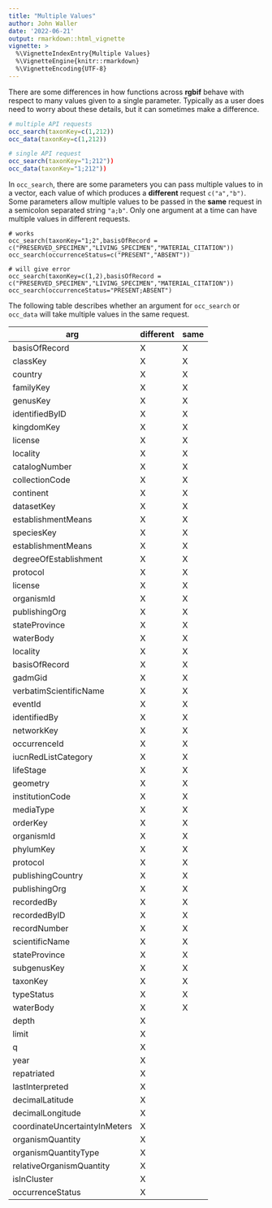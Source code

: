 ```yaml
---
title: "Multiple Values"
author: John Waller
date: '2022-06-21'
output: rmarkdown::html_vignette
vignette: >
  %\VignetteIndexEntry{Multiple Values}
  %\VignetteEngine{knitr::rmarkdown}
  %\VignetteEncoding{UTF-8}
---
```


There are some differences in how functions across **rgbif** behave with respect to many values given to a single parameter. Typically as a user does need to worry about these details, but it can sometimes make a difference. 

```r
# multiple API requests 
occ_search(taxonKey=c(1,212))
occ_data(taxonKey=c(1,212))

# single API request 
occ_search(taxonKey="1;212"))
occ_data(taxonKey="1;212"))
```

In `occ_search`, there are some parameters you can pass multiple values to in a vector, each value of which produces a **different** request `c("a","b")`. Some parameters allow multiple values to be passed in the **same** request  in a semicolon separated string `"a;b"`. Only one argument at a time can have multiple values in different requests. 

```
# works
occ_search(taxonKey="1;2",basisOfRecord = c("PRESERVED_SPECIMEN","LIVING_SPECIMEN","MATERIAL_CITATION"))
occ_search(occurrenceStatus=c("PRESENT","ABSENT"))

# will give error 
occ_search(taxonKey=c(1,2),basisOfRecord = c("PRESERVED_SPECIMEN","LIVING_SPECIMEN","MATERIAL_CITATION"))
occ_search(occurrenceStatus="PRESENT;ABSENT")
```

The following table describes whether an argument for `occ_search` or `occ_data` will take multiple values in the same request. 


| arg           | different| same |
|---------------|----------|------|
|basisOfRecord  | X        |X  |
|classKey       | X        |X|
|country        | X        |X|
|familyKey      | X        |X|
|genusKey          | X| X|
|identifiedByID    | X| X|
|kingdomKey        | X| X|
|license           | X| X|
|locality          | X| X|
|catalogNumber     | X| X|
|collectionCode    | X| X|
|continent         | X| X|
|datasetKey        | X| X|
|establishmentMeans| X| X|
|speciesKey| X| X|
|establishmentMeans| X| X|
|degreeOfEstablishment| X| X|
|protocol| X| X|
|license| X| X|
|organismId| X| X|
|publishingOrg| X| X|
|stateProvince| X| X|
|waterBody| X| X|
|locality| X| X|
|basisOfRecord| X| X|
|gadmGid| X| X|
|verbatimScientificName| X| X|
|eventId| X| X|
|identifiedBy| X| X|
|networkKey| X| X|
|occurrenceId| X| X|
|iucnRedListCategory| X| X|
|lifeStage| X| X|
|geometry| X| X|
|institutionCode| X| X|
|mediaType| X| X|
|orderKey| X| X|
|organismId| X| X|
|phylumKey| X| X|
|protocol| X| X|
|publishingCountry| X| X|
|publishingOrg| X| X|
|recordedBy| X| X|
|recordedByID| X| X|
|recordNumber| X| X|
|scientificName| X| X|
|stateProvince| X| X|
|subgenusKey| X| X|
|taxonKey| X| X|
|typeStatus| X| X|
|waterBody| X| X|
|depth| X|
|limit| X|
|q| X|
|year| X|
|repatriated| X|
|lastInterpreted| X|
|decimalLatitude| X|
|decimalLongitude| X|
|coordinateUncertaintyInMeters| X|
|organismQuantity| X|
|organismQuantityType| X|
|relativeOrganismQuantity| X|
|isInCluster| X|
|occurrenceStatus|X|
